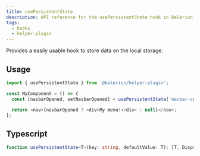 ```yaml
---
title: usePersistentState
description: API reference for the usePersistentState hook in Balerion
tags:
  - hooks
  - helper-plugin
---
```


Provides a easily usable hook to store data on the local storage.

## Usage

```js
import { usePersistentState } from '@balerion/helper-plugin';

const MyComponent = () => {
  const [navbarOpened, setNavbarOpened] = usePersistentState('navbar-open', true);

  return <nav>{navbarOpened ? <div>My menu!</div> : null}</nav>;
};
```

## Typescript

```ts
function usePersistentState<T>(key: string, defaultValue: T): [T, Dispatch<SetStateAction<T>>];
```
